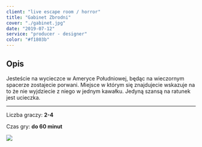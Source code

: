```yaml
---
client: "live escape room / horror"
title: "Gabinet Zbrodni"
cover: "./gabinet.jpg"
date: "2019-07-12"
service: "producer - designer"
color: "#f1803b"
---
```




## Opis

Jesteście na wycieczce w Ameryce Południowej, będąc na wieczornym spacerze zostajecie porwani. Miejsce w którym się znajdujecie wskazuje na to że nie wyjdziecie z niego w jednym kawałku. Jedyną szansą na ratunek jest ucieczka.


___
Liczba graczy: **2-4**

Czas gry: **do 60 minut**

![](./gabinet.jpg)
